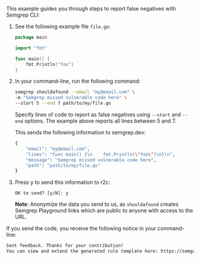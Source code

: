 
This example guides you through steps to report false negatives with Semgrep CLI:

1. See the following example file `file.go`:

    ```go                                    
    package main​
    
    import "fmt"
    
    func main() {
        fmt.Println("foo")
    }
    ```

1. In your command-line, run the following command:

    ```sh
    semgrep shouldafound --email "my@email.com" \
    -m "Semgrep missed vulnerable code here" \
    --start 5 --end 7 path/to/my/file.go
    ```

    Specify lines of code to report as false negatives using `--start` and `--end` options. The example above reports all lines between 5 and 7. 

    This sends the following information to semgrep.dev:

    ```sh
    {
        "email": "my@email.com",
        "lines": "func main() {\n    fmt.Println(\"foo\")\n}\n",
        "message": "Semgrep missed vulnerable code here",
        "path": "path/to/my/file.go"
    }
    ```

3. Press <kbd>y</kbd> to send this information to r2c:

    ```
    OK to send? [y/N]: y
    ```

    **Note**: Anonymize the data you send to us, as `shouldafound` creates Semgrep Playground links which are public to anyone with access to the URL.

If you send the code, you receive the following notice in your command-line:

```sh
Sent feedback. Thanks for your contribution!
You can view and extend the generated rule template here: https://semgrep.dev/s/ylAk
```
